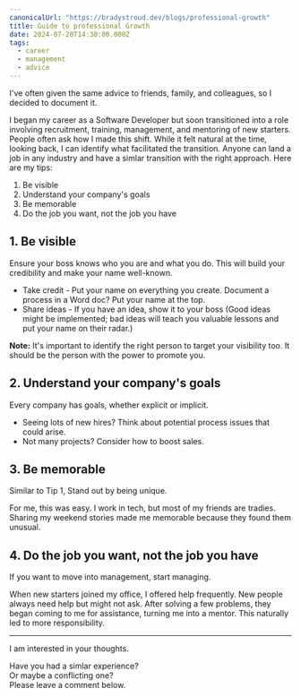 ```yaml
---
canonicalUrl: "https://bradystroud.dev/blogs/professional-growth"
title: Guide to professional Growth
date: 2024-07-28T14:30:00.000Z
tags:
  - career
  - management
  - advice
---
```


I've often given the same advice to friends, family, and colleagues, so I decided to document it.

I began my career as a Software Developer but soon transitioned into a role involving recruitment, training, management, and mentoring of new starters. People often ask how I made this shift. While it felt natural at the time, looking back, I can identify what facilitated the transition.
Anyone can land a job in any industry and have a simlar transition with the right approach. Here are my tips:

1. Be visible
2. Understand your company's goals
3. Be memorable
4. Do the job you want, not the job you have

## 1. Be visible

Ensure your boss knows who you are and what you do. This will build your credibility and make your name well-known.

- Take credit - Put your name on everything you create. Document a process in a Word doc? Put your name at the top.
- Share ideas - If you have an idea, show it to your boss (Good ideas might be implemented; bad ideas will teach you valuable lessons and put your name on their radar.)

**Note:** It's important to identify the right person to target your visibility too. It should be the person with the power to promote you.

## 2. Understand your company's goals

Every company has goals, whether explicit or implicit.

- Seeing lots of new hires? Think about potential process issues that could arise.
- Not many projects? Consider how to boost sales.

## 3. Be memorable

Similar to Tip 1, Stand out by being unique.

For me, this was easy. I work in tech, but most of my friends are tradies. Sharing my weekend stories made me memorable because they found them unusual.

## 4. Do the job you want, not the job you have

If you want to move into management, start managing.

When new starters joined my office, I offered help frequently. New people always need help but might not ask. After solving a few problems, they began coming to me for assistance, turning me into a mentor. This naturally led to more responsibility.

---

I am interested in your thoughts.

Have you had a simlar experience?  
Or maybe a conflicting one?  
Please leave a comment below.
 